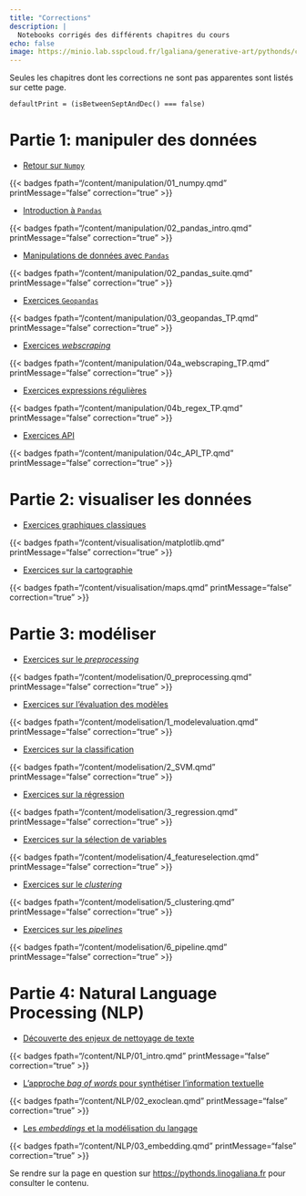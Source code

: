 ```yaml
---
title: "Corrections"
description: |
  Notebooks corrigés des différents chapitres du cours
echo: false
image: https://minio.lab.sspcloud.fr/lgaliana/generative-art/pythonds/classroom.png
---
```


:::: {.content-visible when-format="html"}




Seules les chapitres dont les corrections ne sont pas apparentes sont listés sur cette page.

```ojs
defaultPrint = (isBetweenSeptAndDec() === false)
```



# Partie 1: manipuler des données


* [Retour sur `Numpy`](https://github.com/linogaliana/python-datascientist-notebooks/blob/main/corrections/manipulation/01_numpy.ipynb)

{{< badges
    fpath="/content/manipulation/01_numpy.qmd"
    printMessage="false"
    correction="true"
>}}

* [Introduction à `Pandas`](../manipulation/02_pandas_intro.qmd)

{{< badges
    fpath="/content/manipulation/02_pandas_intro.qmd"
    printMessage="false"
    correction="true"
>}}

* [Manipulations de données avec `Pandas`](../manipulation/02_pandas_suite.qmd)

{{< badges
    fpath="/content/manipulation/02_pandas_suite.qmd"
    printMessage="false"
    correction="true"
>}}

* [Exercices `Geopandas`](../manipulation/03_geopandas_TP.qmd)

{{< badges
    fpath="/content/manipulation/03_geopandas_TP.qmd"
    printMessage="false"
    correction="true"
>}}

* [Exercices _webscraping_](../manipulation/04a_webscraping_TP.qmd)

{{< badges
    fpath="/content/manipulation/04a_webscraping_TP.qmd"
    printMessage="false"
    correction="true"
>}}

* [Exercices expressions régulières](../manipulation/04b_regex_TP.qmd)

{{< badges
    fpath="/content/manipulation/04b_regex_TP.qmd"
    printMessage="false"
    correction="true"
>}}

* [Exercices API](../manipulation/04c_API_TP.qmd)

{{< badges
    fpath="/content/manipulation/04c_API_TP.qmd"
    printMessage="false"
    correction="true"
>}}


# Partie 2: visualiser les données


* [Exercices graphiques classiques](../visualisation/matplotlib.qmd)

{{< badges
    fpath="/content/visualisation/matplotlib.qmd"
    printMessage="false"
    correction="true"
>}}

* [Exercices sur la cartographie](../visualisation/maps.qmd)

{{< badges
    fpath="/content/visualisation/maps.qmd"
    printMessage="false"
    correction="true"
>}}


# Partie 3: modéliser


* [Exercices sur le _preprocessing_](../modelisation/0_preprocessing.qmd)

{{< badges
    fpath="/content/modelisation/0_preprocessing.qmd"
    printMessage="false"
    correction="true"
>}}

* [Exercices sur l'évaluation des modèles](../modelisation/1_modelevaluation.qmd)

{{< badges
    fpath="/content/modelisation/1_modelevaluation.qmd"
    printMessage="false"
    correction="true"
>}}

* [Exercices sur la classification](../modelisation/2_SVM.qmd)

{{< badges
    fpath="/content/modelisation/2_SVM.qmd"
    printMessage="false"
    correction="true"
>}}

* [Exercices sur la régression](../modelisation/3_regression.qmd)

{{< badges
    fpath="/content/modelisation/3_regression.qmd"
    printMessage="false"
    correction="true"
>}}

* [Exercices sur la sélection de variables](../modelisation/4_featureselection.qmd)

{{< badges
    fpath="/content/modelisation/4_featureselection.qmd"
    printMessage="false"
    correction="true"
>}}


* [Exercices sur le _clustering_](../modelisation/5_clustering.qmd)

{{< badges
    fpath="/content/modelisation/5_clustering.qmd"
    printMessage="false"
    correction="true"
>}}


* [Exercices sur les _pipelines_](../modelisation/6_pipeline.qmd)

{{< badges
    fpath="/content/modelisation/6_pipeline.qmd"
    printMessage="false"
    correction="true"
>}}


# Partie 4: Natural Language Processing (NLP)

* [Découverte des enjeux de nettoyage de texte](/content/NLP/01_intro.qmd)

{{< badges
    fpath="/content/NLP/01_intro.qmd"
    printMessage="false"
    correction="true"
>}}

* [L'approche _bag of words_ pour synthétiser l'information textuelle](/content/NLP/02_exoclean.qmd)

{{< badges
    fpath="/content/NLP/02_exoclean.qmd"
    printMessage="false"
    correction="true"
>}}

* [Les _embeddings_ et la modélisation du langage](/content/NLP/03_embedding.qmd)

{{< badges
    fpath="/content/NLP/03_embedding.qmd"
    printMessage="false"
    correction="true"
>}}


::::


:::: {.content-visible when-format="ipynb"}
Se rendre sur la page en question sur [https://pythonds.linogaliana.fr](https://pythonds.linogaliana.fr) pour consulter le contenu.
::::
